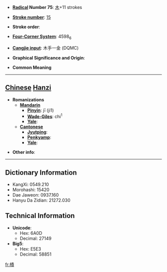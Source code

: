 * '''[[Wiktionary:Chinese radical index| Radical]] Number 75''': [[Wiktionary:Chinese radical index 木|木]]+11 strokes

* '''[[Wiktionary:Chinese total strokes index|Stroke number]]''': [[Wiktionary:Chinese total strokes index 15|15]]

* '''Stroke order''': 

* '''[[Wiktionary:Chinese four corner index|Four-Corner System]]''': 4598<sub>6</sub>

* '''[[Wiktionary:Chinese Cangjie index|Cangjie input]]''': 木手一金 (DQMC)

* '''Graphical Significance and Origin''': 

* '''Common Meaning'''

----

== [[Chinese]] [[Hanzi]] ==

* '''Romanizations'''
** '''[[Mandarin]]'''
*** '''[[Pinyin]]''': jī (ji1)
*** '''[[Wade-Giles]]''': chi<sup>1</sup>
*** '''[[Yale]]''': 
** '''[[Cantonese]]'''
*** '''[[Jyutping]]''':
*** '''[[Penkyamp]]''': 
*** '''[[Yale]]''': 

* '''Other info''': 

----

== Dictionary Information ==

* KangXi: 0549.210
* Morohashi: 15420
* Dae Jaweon: 0937.160
* Hanyu Da Zidian: 21272.030

== Technical Information ==

* '''Unicode''':
** Hex: 6A0D
** Decimal: 27149
* '''Big5''':
** Hex: E5E3
** Decimal: 58851

[[fr:樍]]